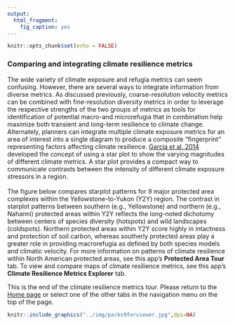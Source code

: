 ```yaml
---
output:
  html_fragment:
    fig_caption: yes
---
```

```r
knitr::opts_chunk$set(echo = FALSE)
```
### Comparing and integrating climate resilience metrics

The wide variety of climate exposure and refugia metrics can seem confusing. However, there are several ways to integrate information from diverse metrics.
As discussed previously, coarse-resolution velocity metrics can be combined with fine-resolution diversity metrics in order to leverage the respective strengths of the two groups of metrics as tools for identification of potential macro-and microrefugia that in combination help maximize both transient and long-term resilience to climate change.
Alternately, planners can integrate multiple climate exposure metrics for an area of interest into a single diagram to produce a composite "fingerprint" representing factors affecting climate resilience.
[Garcia et al. 2014](http://science.sciencemag.org/content/344/6183/1247579) developed the concept of using a star plot to show the varying magnitudes of different climate metrics.
A star plot provides a compact way to communicate contrasts between the intensity of different climate exposure stressors in a region.
<br>
<br>
The figure below compares starplot patterns for 9 major protected area complexes within the Yellowstone-to-Yukon (Y2Y) region. The contrast in starplot patterns between southern (e.g., Yellowstone) and northern (e.g., Nahanni) protected areas within Y2Y reflects the long-noted dichotomy between centers of species diversity (hotspots) and wild landscapes (coldspots). Northern protected areas within Y2Y score highly in intactness and protection of soil carbon, whereas southerly protected areas play a greater role in providing macrorefugia as defined by both species models and climatic velocity.
For more information on patterns of climate resilience within North American protected areas, see this app's **Protected Area Tour** tab. To view and compare maps of climate resilience metrics, see this app's **Climate Resilience Metrics Explorer** tab.

This is the end of the climate resilience metrics tour. Please return to the [Home page](http://adaptwest.shinyapps.io/climate-resilience-data-explorer/?_inputs_&tabs="homeTab") or select one of the other tabs in the navigation menu on the top of the page.
```r
knitr::include_graphics("../img/parks9forviewer.jpg",dpi=NA)
```




